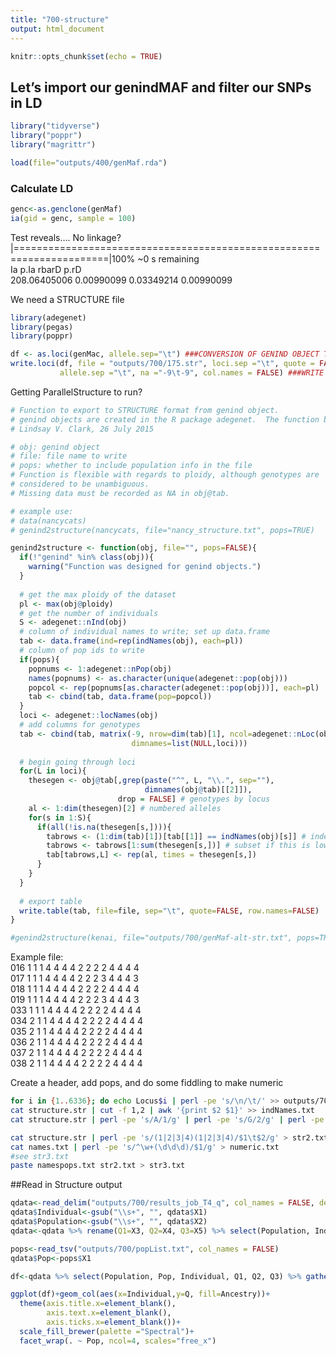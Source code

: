 ```yaml
---
title: "700-structure"
output: html_document
---
```


```r
knitr::opts_chunk$set(echo = TRUE)
```

## Let's import our genindMAF and filter our SNPs in LD

```r
library("tidyverse")
library("poppr")
library("magrittr")

load(file="outputs/400/genMaf.rda")
```

### Calculate LD
```r
genc<-as.genclone(genMaf)
ia(gid = genc, sample = 100)
```
Test reveals.... No linkage?
|======================================================================|100% ~0 s remaining     
          Ia         p.Ia        rbarD         p.rD   
208.06405006   0.00990099   0.03349214   0.00990099   

We need a STRUCTURE file
```r
library(adegenet)
library(pegas)
library(poppr)

df <- as.loci(genMac, allele.sep="\t") ###CONVERSION OF GENIND OBJECT TO LOCI OBJECT####
write.loci(df, file = "outputs/700/175.str", loci.sep ="\t", quote = FALSE,
           allele.sep ="\t", na ="-9\t-9", col.names = FALSE) ###WRITE STRUCTURE DATA FILE####
```

Getting ParallelStructure to run?

```r
# Function to export to STRUCTURE format from genind object.
# genind objects are created in the R package adegenet.  The function below is an R function.
# Lindsay V. Clark, 26 July 2015

# obj: genind object
# file: file name to write
# pops: whether to include population info in the file
# Function is flexible with regards to ploidy, although genotypes are
# considered to be unambiguous.
# Missing data must be recorded as NA in obj@tab.

# example use: 
# data(nancycats)
# genind2structure(nancycats, file="nancy_structure.txt", pops=TRUE)

genind2structure <- function(obj, file="", pops=FALSE){
  if(!"genind" %in% class(obj)){
    warning("Function was designed for genind objects.")
  }
  
  # get the max ploidy of the dataset
  pl <- max(obj@ploidy)
  # get the number of individuals
  S <- adegenet::nInd(obj)
  # column of individual names to write; set up data.frame
  tab <- data.frame(ind=rep(indNames(obj), each=pl))
  # column of pop ids to write
  if(pops){
    popnums <- 1:adegenet::nPop(obj)
    names(popnums) <- as.character(unique(adegenet::pop(obj)))
    popcol <- rep(popnums[as.character(adegenet::pop(obj))], each=pl)
    tab <- cbind(tab, data.frame(pop=popcol))
  }
  loci <- adegenet::locNames(obj) 
  # add columns for genotypes
  tab <- cbind(tab, matrix(-9, nrow=dim(tab)[1], ncol=adegenet::nLoc(obj),
                           dimnames=list(NULL,loci)))
  
  # begin going through loci
  for(L in loci){
    thesegen <- obj@tab[,grep(paste("^", L, "\\.", sep=""), 
                              dimnames(obj@tab)[[2]]), 
                        drop = FALSE] # genotypes by locus
    al <- 1:dim(thesegen)[2] # numbered alleles
    for(s in 1:S){
      if(all(!is.na(thesegen[s,]))){
        tabrows <- (1:dim(tab)[1])[tab[[1]] == indNames(obj)[s]] # index of rows in output to write to
        tabrows <- tabrows[1:sum(thesegen[s,])] # subset if this is lower ploidy than max ploidy
        tab[tabrows,L] <- rep(al, times = thesegen[s,])
      }
    }
  }
  
  # export table
  write.table(tab, file=file, sep="\t", quote=FALSE, row.names=FALSE)
}

#genind2structure(kenai, file="outputs/700/genMaf-alt-str.txt", pops=TRUE)
```

Example file:  
016	1	1	1	4	4	4	4	2	2	2	2	4	4	4	4  
017	1	1	1	4	4	4	4	2	2	2	3	4	4	4	3  
018	1	1	1	4	4	4	4	2	2	2	2	4	4	4	4  
019	1	1	1	4	4	4	4	2	2	2	3	4	4	4	3  
033	1	1	1	4	4	4	4	2	2	2	2	4	4	4	4  
034	2	1	1	4	4	4	4	2	2	2	2	4	4	4	4  
035	2	1	1	4	4	4	4	2	2	2	2	4	4	4	4  
036	2	1	1	4	4	4	4	2	2	2	2	4	4	4	4  
037	2	1	1	4	4	4	4	2	2	2	2	4	4	4	4  
038	2	1	1	4	4	4	4	2	2	2	2	4	4	4	4  

Create a header, add pops, and do some fiddling to make numeric
```sh
for i in {1..6336}; do echo Locus$i | perl -pe 's/\n/\t/' >> outputs/700/header.txt; done;
cat structure.str | cut -f 1,2 | awk '{print $2 $1}' >> indNames.txt
cat structure.str | perl -pe 's/A/1/g' | perl -pe 's/G/2/g' | perl -pe 's/C/3/g' | perl -pe 's/T/4/g' > out.txt

cat structure.str | perl -pe 's/(1|2|3|4)(1|2|3|4)/$1\t$2/g' > str2.txt
cat names.txt | perl -pe 's/^\w+(\d\d\d)/$1/g' > numeric.txt
#see str3.txt
paste namespops.txt str2.txt > str3.txt

```

##Read in Structure output
```r
qdata<-read_delim("outputs/700/results_job_T4_q", col_names = FALSE, delim=" ")
qdata$Individual<-gsub("\\s+", "", qdata$X1)
qdata$Population<-gsub("\\s+", "", qdata$X2)
qdata<-qdata %>% rename(Q1=X3, Q2=X4, Q3=X5) %>% select(Population, Individual, Q1, Q2, Q3)

pops<-read_tsv("outputs/700/popList.txt", col_names = FALSE)
qdata$Pop<-pops$X1

df<-qdata %>% select(Population, Pop, Individual, Q1, Q2, Q3) %>% gather(key=Ancestry, value=Q, 4:6)

ggplot(df)+geom_col(aes(x=Individual,y=Q, fill=Ancestry))+
  theme(axis.title.x=element_blank(),
        axis.text.x=element_blank(),
        axis.ticks.x=element_blank())+
  scale_fill_brewer(palette ="Spectral")+
  facet_wrap(. ~ Pop, ncol=4, scales="free_x")

```
